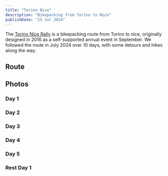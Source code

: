 ```yaml
---
title: "Torino Nice"
description: "Bikepacking from Torino to Nice"
publishDate: "25 Jul 2024"
---
```



The [Torino Nice Rally](https://torino-nice.weebly.com) is a bikepacking route from Torino to nice, originally designed in 2016 as a self-supported annual event in September. We followed the route in July 2024 over 10 days, with some detours and hikes along the way.

## Route

<Map />

## Photos

### Day 1

<Instagram id="C9w-7-nIU5x" />

### Day 2

<Instagram id="C9zf3esoPus" />

### Day 3

<Instagram id="C92LnUvI3G-" />

### Day 4

<Instagram id="C9428W7IMSm" />

### Day 5

<Instagram id="C98Kj_aIP-4" />

### Rest Day 1

<Instagram id="C9-zJjcoP7c" />

